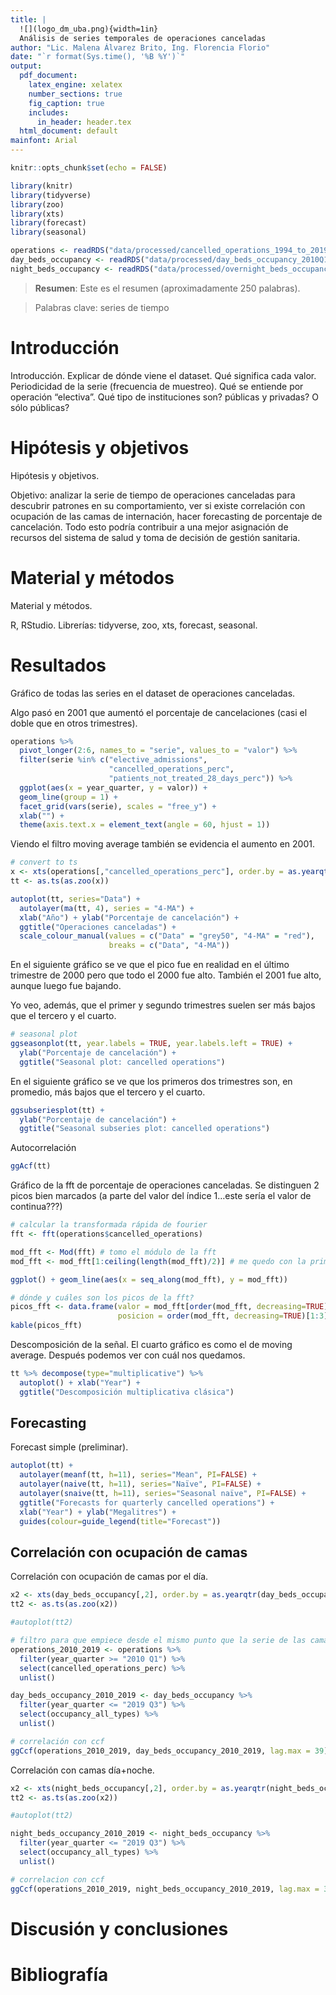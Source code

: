 ```yaml
---
title: |
  ![](logo_dm_uba.png){width=1in}  
  Análisis de series temporales de operaciones canceladas
author: "Lic. Malena Álvarez Brito, Ing. Florencia Florio"
date: "`r format(Sys.time(), '%B %Y')`"
output:
  pdf_document:
    latex_engine: xelatex
    number_sections: true
    fig_caption: true
    includes:
      in_header: header.tex
  html_document: default
mainfont: Arial
---
```

```r
knitr::opts_chunk$set(echo = FALSE)

library(knitr)
library(tidyverse)
library(zoo)
library(xts)
library(forecast)
library(seasonal)
```

```r
operations <- readRDS("data/processed/cancelled_operations_1994_to_2019.rds")
day_beds_occupancy <- readRDS("data/processed/day_beds_occupancy_2010Q1_to_2020Q1.rds")
night_beds_occupancy <- readRDS("data/processed/overnight_beds_occupancy_2010Q1_to_2020Q1.rds")
```

> **Resumen**: Este es el resumen (aproximadamente 250 palabras).

> Palabras clave: series de tiempo

# Introducción

Introducción. Explicar de dónde viene el dataset. Qué significa cada valor. Periodicidad de la serie (frecuencia de muestreo). Qué se entiende por operación "electiva". Qué tipo de instituciones son? públicas y privadas? O sólo públicas?

# Hipótesis y objetivos

Hipótesis y objetivos.

Objetivo: analizar la serie de tiempo de operaciones canceladas para descubrir patrones en su comportamiento, ver si existe correlación con ocupación de las camas de internación, hacer forecasting de porcentaje de cancelación. Todo esto podría contribuir a una mejor asignación de recursos del sistema de salud y toma de decisión de gestión sanitaria.

# Material y métodos

Material y métodos.

R, RStudio. Librerías: tidyverse, zoo, xts, forecast, seasonal.

# Resultados

Gráfico de todas las series en el dataset de operaciones canceladas.

Algo pasó en 2001 que aumentó el porcentaje de cancelaciones (casi el doble que en otros trimestres).

```r
operations %>% 
  pivot_longer(2:6, names_to = "serie", values_to = "valor") %>% 
  filter(serie %in% c("elective_admissions",
                      "cancelled_operations_perc",
                      "patients_not_treated_28_days_perc")) %>%
  ggplot(aes(x = year_quarter, y = valor)) +
  geom_line(group = 1) + 
  facet_grid(vars(serie), scales = "free_y") +
  xlab("") +
  theme(axis.text.x = element_text(angle = 60, hjust = 1))
```

Viendo el filtro moving average también se evidencia el aumento en 2001.

```r
# convert to ts
x <- xts(operations[,"cancelled_operations_perc"], order.by = as.yearqtr(operations$year_quarter))
tt <- as.ts(as.zoo(x))

autoplot(tt, series="Data") +
  autolayer(ma(tt, 4), series = "4-MA") +
  xlab("Año") + ylab("Porcentaje de cancelación") +
  ggtitle("Operaciones canceladas") +
  scale_colour_manual(values = c("Data" = "grey50", "4-MA" = "red"),
                      breaks = c("Data", "4-MA"))
```

En el siguiente gráfico se ve que el pico fue en realidad en el último trimestre de 2000 pero que todo el 2000 fue alto. También el 2001 fue alto, aunque luego fue bajando.

Yo veo, además, que el primer y segundo trimestres suelen ser más bajos que el tercero y el cuarto.

```r
# seasonal plot
ggseasonplot(tt, year.labels = TRUE, year.labels.left = TRUE) +
  ylab("Porcentaje de cancelación") +
  ggtitle("Seasonal plot: cancelled operations")
```

En el siguiente gráfico se ve que los primeros dos trimestres son, en promedio, más bajos que el tercero y el cuarto.

```r
ggsubseriesplot(tt) +
  ylab("Porcentaje de cancelación") +
  ggtitle("Seasonal subseries plot: cancelled operations")
```

Autocorrelación

```r
ggAcf(tt)
```
Gráfico de la fft de porcentaje de operaciones canceladas. Se distinguen 2 picos bien marcados (a parte del valor del índice 1...este sería el valor de continua???)

```r
# calcular la transformada rápida de fourier
fft <- fft(operations$cancelled_operations)

mod_fft <- Mod(fft) # tomo el módulo de la fft
mod_fft <- mod_fft[1:ceiling(length(mod_fft)/2)] # me quedo con la primer mitad (el resto es espejo)

ggplot() + geom_line(aes(x = seq_along(mod_fft), y = mod_fft))

# dónde y cuáles son los picos de la fft?
picos_fft <- data.frame(valor = mod_fft[order(mod_fft, decreasing=TRUE)[1:3], drop=FALSE],
                        posicion = order(mod_fft, decreasing=TRUE)[1:3])
kable(picos_fft)
```

Descomposición de la señal. El cuarto gráfico es como el de moving average. Después podemos ver con cuál nos quedamos.

```r
tt %>% decompose(type="multiplicative") %>%
  autoplot() + xlab("Year") +
  ggtitle("Descomposición multiplicativa clásica")
```

## Forecasting

Forecast simple (preliminar).

```r
autoplot(tt) +
  autolayer(meanf(tt, h=11), series="Mean", PI=FALSE) +
  autolayer(naive(tt, h=11), series="Naïve", PI=FALSE) +
  autolayer(snaive(tt, h=11), series="Seasonal naïve", PI=FALSE) +
  ggtitle("Forecasts for quarterly cancelled operations") +
  xlab("Year") + ylab("Megalitres") +
  guides(colour=guide_legend(title="Forecast"))
```

## Correlación con ocupación de camas

Correlación con ocupación de camas por el día.

```r
x2 <- xts(day_beds_occupancy[,2], order.by = as.yearqtr(day_beds_occupancy$year_quarter))
tt2 <- as.ts(as.zoo(x2))

#autoplot(tt2)

# filtro para que empiece desde el mismo punto que la serie de las camas
operations_2010_2019 <- operations %>%
  filter(year_quarter >= "2010 Q1") %>%
  select(cancelled_operations_perc) %>%
  unlist()

day_beds_occupancy_2010_2019 <- day_beds_occupancy %>%
  filter(year_quarter <= "2019 Q3") %>%
  select(occupancy_all_types) %>%
  unlist()

# correlación con ccf
ggCcf(operations_2010_2019, day_beds_occupancy_2010_2019, lag.max = 39)
```

Correlación con camas día+noche.

```r
x2 <- xts(night_beds_occupancy[,2], order.by = as.yearqtr(night_beds_occupancy$year_quarter))
tt2 <- as.ts(as.zoo(x2))

#autoplot(tt2)

night_beds_occupancy_2010_2019 <- night_beds_occupancy %>%
  filter(year_quarter <= "2019 Q3") %>%
  select(occupancy_all_types) %>%
  unlist()

# correlacion con ccf
ggCcf(operations_2010_2019, night_beds_occupancy_2010_2019, lag.max = 39)
```


# Discusión y conclusiones

# Bibliografía